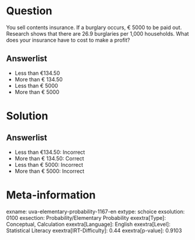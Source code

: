 Question
========

You sell contents insurance. If a burglary occurs, € 5000 to be paid out. Research shows that there are 26.9 burglaries per 1,000 households. What does your insurance have to cost to make a profit?

Answerlist
----------

* Less than €134.50
* More than € 134.50
* Less than € 5000
* More than € 5000

Solution
========

Answerlist
----------

* Less than €134.50: Incorrect
* More than € 134.50: Correct
* Less than € 5000: Incorrect
* More than € 5000: Incorrect

Meta-information
================
exname: uva-elementary-probability-1167-en
extype: schoice
exsolution: 0100
exsection: Probability/Elementary Probability
exextra[Type]: Conceptual, Calculation
exextra[Language]: English
exextra[Level]: Statistical Literacy
exextra[IRT-Difficulty]: 0.44
exextra[p-value]: 0.9103
